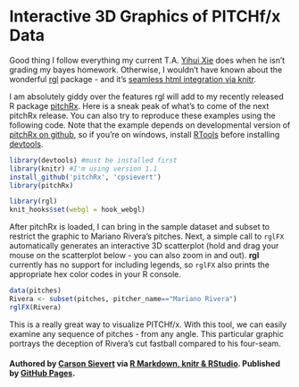 Interactive 3D Graphics of PITCHf/x Data
=======================================

<!--- view local page:
browseURL(paste0('http://127.0.0.1:', tools:::httpdPort, '/library/pitchRx/doc/index.html'))
-->

Good thing I follow everything my current T.A. [Yihui Xie](http://yihui.name) does when he isn't grading my bayes homework. Otherwise, I wouldn't have known about the wonderful [rgl](http://cran.r-project.org/web/packages/rgl/index.html) package - and it's [seamless html integration via knitr](https://twitter.com/xieyihui/status/302513617906044930).

I am absolutely giddy over the features rgl will add to my recently released R package [pitchRx](http://cran.r-project.org/web/packages/pitchRx/). Here is a sneak peak of what's to come of the next pitchRx release. You can also try to reproduce these examples using the following code. Note that the example depends on developmental version of [pitchRx on github](https://github.com/cpsievert/), so if you're on windows, install [RTools](http://cran.rstudio.com/bin/windows/Rtools/) before installing [devtools](http://cran.r-project.org/web/packages/devtools/index.html).


```r
library(devtools) #must be installed first
library(knitr) #I'm using version 1.1
install_github('pitchRx', 'cpsievert')
library(pitchRx)
```

```r
library(rgl)
knit_hooks$set(webgl = hook_webgl)
```

After pitchRx is loaded, I can bring in the sample dataset and subset to restrict the graphic to Mariano Rivera's pitches.  Next, a simple call to `rglFX` automatically generates an interactive 3D scatterplot (hold and drag your mouse on the scatterplot below - you can also zoom in and out). **rgl** currently has no support for including legends, so `rglFX` also prints the appropriate hex color codes in your R console.

```r
data(pitches)
Rivera <- subset(pitches, pitcher_name=="Mariano Rivera")
rglFX(Rivera)
```

This is a really great way to visualize PITCHf/x. With this tool, we can easily examine any sequence of pitches - from any angle. This particular graphic portrays the deception of Rivera's cut fastball compared to his four-seam.


#### Authored by <a href="http://cpsievert.github.com/home.html">Carson Sievert</a> via <a href="http://www.rstudio.com/ide/docs/authoring/using_markdown">R Markdown, knitr & RStudio</a>. Published by <a href="http://pages.github.com/">GitHub Pages</a>.